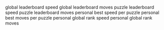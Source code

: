 global leaderboard speed
global leaderboard moves
puzzle leaderboard speed
puzzle leaderboard moves
personal best speed per puzzle
personal best moves per puzzle
personal global rank speed
personal global rank moves
